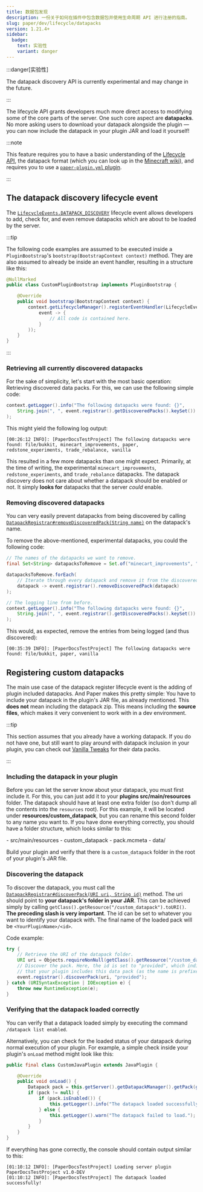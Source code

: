 ```yaml
---
title: 数据包发现
description: 一份关于如何在插件中包含数据包并使用生命周期 API 进行注册的指南。
slug: paper/dev/lifecycle/datapacks
version: 1.21.4+
sidebar:
  badge:
    text: 实验性
    variant: danger
---
```



:::danger[实验性]

The datapack discovery API is currently experimental and may change in the future.

:::

The lifecycle API grants developers much more direct access to modifying some of the core parts of the server.
One such core aspect are **datapacks**. No more asking users to download your datapack alongside the plugin — you
can now include the datapack in your plugin JAR and load it yourself!

:::note

This feature requires you to have a basic understanding of the [Lifecycle API](/paper/dev/lifecycle),
the datapack format (which you can look up in the [Minecraft wiki](https://minecraft.wiki/w/Data_pack)), and
requires you to use a [`paper-plugin.yml` plugin](/paper/dev/getting-started/paper-plugins).

:::

## The datapack discovery lifecycle event
The [`LifecycleEvents.DATAPACK_DISCOVERY`](jd:paper:io.papermc.paper.plugin.lifecycle.event.types.LifecycleEvents#DATAPACK_DISCOVERY) lifecycle
event allows developers to add, check for, and even remove datapacks which are about to be loaded by the server.

:::tip

The following code examples are assumed to be executed inside a `PluginBootstrap`'s `bootstrap(BootstrapContext context)` method.
They are also assumed to already be inside an event handler, resulting in a structure like this:

```java title="CustomPluginBootstrap.java" showLineNumbers
@NullMarked
public class CustomPluginBootstrap implements PluginBootstrap {

    @Override
    public void bootstrap(BootstrapContext context) {
        context.getLifecycleManager().registerEventHandler(LifecycleEvents.DATAPACK_DISCOVERY.newHandler(
            event -> {
                // All code is contained here.
            }
        ));
    }
}
```

:::

### Retrieving all currently discovered datapacks
For the sake of simplicity, let's start with the most basic operation: Retrieving discovered data packs.
For this, we can use the following simple code:

```java showLineNumbers startLineNumber=8
context.getLogger().info("The following datapacks were found: {}",
    String.join(", ", event.registrar().getDiscoveredPacks().keySet())
);
```

This might yield the following log output:

```
[00:26:12 INFO]: [PaperDocsTestProject] The following datapacks were found: file/bukkit, minecart_improvements, paper, redstone_experiments, trade_rebalance, vanilla
```

This resulted in a few more datapacks than one might expect. Primarily, at the time of writing, the experimental `minecart_improvements`, `redstone_experiments`,
and `trade_rebalance` datapacks. The datapack discovery does not care about whether a datapack should be enabled or not. It simply **looks for** datapacks that
the server *could* enable.

### Removing discovered datapacks
You can very easily prevent datapacks from being discovered by calling [`DatapackRegistrar#removeDiscoveredPack(String name)`](jd:paper:io.papermc.paper.datapack.DatapackRegistrar#removeDiscoveredPack(java.lang.String))
on the datapack's name.

To remove the above-mentioned, experimental datapacks, you could the following code:

```java showLineNumbers startLineNumber=8
// The names of the datapacks we want to remove.
final Set<String> datapacksToRemove = Set.of("minecart_improvements", "redstone_experiments", "trade_rebalance");

datapacksToRemove.forEach(
    // Iterate through every datapack and remove it from the discovered packs.
    datapack -> event.registrar().removeDiscoveredPack(datapack)
);

// The logging line from before.
context.getLogger().info("The following datapacks were found: {}",
    String.join(", ", event.registrar().getDiscoveredPacks().keySet())
);
```

This would, as expected, remove the entries from being logged (and thus discovered):
```
[00:35:39 INFO]: [PaperDocsTestProject] The following datapacks were found: file/bukkit, paper, vanilla
```

## Registering custom datapacks
The main use case of the datapack register lifecycle event is the adding of plugin included datapacks. And Paper makes this pretty simple:
You have to include your datapack in the plugin's JAR file, as already mentioned. This **does not** mean including the datapack zip.
This means including the **source files**, which makes it very convenient to work with in a dev environment.

:::tip

This section assumes that you already have a working datapack. If you do not have one, but still want to play around with datapack inclusion in your plugin,
you can check out [Vanilla Tweaks](https://vanillatweaks.net) for their data packs.

:::

### Including the datapack in your plugin
Before you can let the server know about your datapack, you must first include it. For this, you can just add it to your **plugins src/main/resources** folder.
The datapack should have at least one extra folder (so don't dump all the contents into the `resources` root). For this example, it will be located under
**resources/custom_datapack**, but you can rename this second folder to any name you want to. If you have done everything correctly, you should have a folder structure,
which looks similar to this:

<FileTree>
  - src/main/resources
        - custom_datapack
          - pack.mcmeta
          - data/
</FileTree>

Build your plugin and verify that there is a `custom_datapack` folder in the root of your plugin's JAR file.

### Discovering the datapack
To discover the datapack, you must call the [`DatapackRegistrar#discoverPack(URI uri, String id)`](jd:paper:io.papermc.paper.datapack.DatapackRegistrar#discoverPack(java.net.URI,java.lang.String))
method. The uri should point to **your datapack's folder in your JAR**. This can be achieved simply by calling
`getClass().getResource("/custom_datapack").toURI()`. **The preceding slash is very important**. The id can be set to
whatever you want to identify your datapack with. The final name of the loaded pack will be `<YourPluginName>/<id>`.

Code example:

```java showLineNumbers startLineNumber=8
try {
    // Retrieve the URI of the datapack folder.
    URI uri = Objects.requireNonNull(getClass().getResource("/custom_datapack")).toURI();
    // Discover the pack. Here, the id is set to "provided", which indicates to a server owner
    // that your plugin includes this data pack (as the name is prefixes with the plugin name).
    event.registrar().discoverPack(uri, "provided");
} catch (URISyntaxException | IOException e) {
    throw new RuntimeException(e);
}
```

### Verifying that the datapack loaded correctly
You can verify that a datapack loaded simply by executing the command `/datapack list enabled`.

Alternatively, you can check for the loaded status of your datapack during normal execution
of your plugin. For example, a simple check inside your plugin's `onLoad` method might look like this:

```java title="CustomJavaPlugin.java" showLineNumbers
public final class CustomJavaPlugin extends JavaPlugin {

    @Override
    public void onLoad() {
        Datapack pack = this.getServer().getDatapackManager().getPack(getPluginMeta().getName() + "/provided");
        if (pack != null) {
            if (pack.isEnabled()) {
                this.getLogger().info("The datapack loaded successfully!");
            } else {
                this.getLogger().warn("The datapack failed to load.");
            }
        }
    }
}
```

If everything has gone correctly, the console should contain output similar to this:
```
[01:10:12 INFO]: [PaperDocsTestProject] Loading server plugin PaperDocsTestProject v1.0-DEV
[01:10:12 INFO]: [PaperDocsTestProject] The datapack loaded successfully!
```

